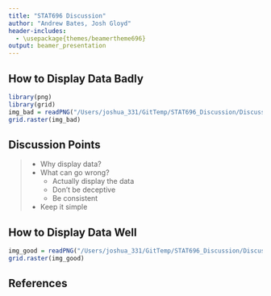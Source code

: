 ```yaml
---
title: "STAT696 Discussion"
author: "Andrew Bates, Josh Gloyd"
header-includes:
  - \usepackage{themes/beamertheme696}
output: beamer_presentation
---
```



## How to Display Data Badly

```r
library(png)
library(grid)
img_bad = readPNG("/Users/joshua_331/GitTemp/STAT696_Discussion/Discussion Slides/images/bad_plot.png")
grid.raster(img_bad)
```

<!-- slide 3 -->

## Discussion Points

>- Why display data?
>- What can go wrong?
>     - Actually display the data
>     - Don't be deceptive
>     - Be consistent
>- Keep it simple  


<!-- slide 4 -->

## How to Display Data Well

```r
img_good = readPNG("/Users/joshua_331/GitTemp/STAT696_Discussion/Discussion Slides/images/good_plot.png")
grid.raster(img_good)
```

<!-- slide 5 -->

## References



